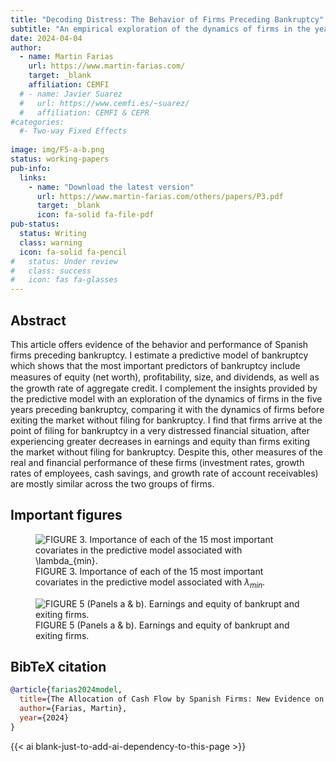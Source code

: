 ```yaml
---
title: "Decoding Distress: The Behavior of Firms Preceding Bankruptcy"
subtitle: "An empirical exploration of the dynamics of firms in the years leading up to bankruptcy."
date: 2024-04-04
author:
  - name: Martin Farias
    url: https://www.martin-farias.com/
    target: _blank
    affiliation: CEMFI
  # - name: Javier Suarez
  #   url: https://www.cemfi.es/~suarez/
  #   affiliation: CEMFI & CEPR
#categories:
  #- Two-way Fixed Effects
  
image: img/F5-a-b.png
status: working-papers
pub-info:
  links:
    - name: "Download the latest version"
      url: https://www.martin-farias.com/others/papers/P3.pdf
      target: _blank
      icon: fa-solid fa-file-pdf
pub-status: 
  status: Writing
  class: warning
  icon: fa-solid fa-pencil
#   status: Under review
#   class: success
#   icon: fas fa-glasses
---
```


## Abstract

This article offers evidence of the behavior and performance of Spanish firms preceding bankruptcy. I estimate a predictive model of bankruptcy which shows that the most important predictors of bankruptcy include measures of equity (net worth), proﬁtability, size, and dividends, as well as the growth rate of aggregate credit. I complement the insights provided by the predictive model with an exploration of the dynamics of firms in the five years preceding bankruptcy, comparing it with the dynamics of firms before exiting the market without filing for bankruptcy. I find that firms arrive at the point of filing for bankruptcy in a very distressed financial situation, after experiencing greater decreases in earnings and equity than firms exiting the market without filing for bankruptcy. Despite this, other measures of the real and financial performance of these firms (investment rates, growth rates of employees, cash savings, and growth rate of account receivables) are mostly similar across the two groups of firms.

## Important figures

![FIGURE 3. Importance of each of the 15 most important covariates in the predictive model associated with $\lambda_{min}$.](img/F3.png)

![FIGURE 5 (Panels a & b). Earnings and equity of bankrupt and exiting firms.](img/F5-a-b.png)

## BibTeX citation

```bibtex
@article{farias2024model,
  title={The Allocation of Cash Flow by Spanish Firms: New Evidence on the Impact of Financial Frictions},
  author={Farias, Martin},
  year={2024}
}
```

{{< ai blank-just-to-add-ai-dependency-to-this-page >}}

